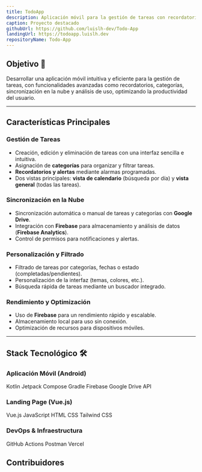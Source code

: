 ```yaml
---
title: TodoApp
description: Aplicación móvil para la gestión de tareas con recordatorios, categorías y sincronización en la nube.
caption: Proyecto destacado
githubUrl: https://github.com/luislh-dev/Todo-App
landingUrl: https://todoapp.luislh.dev
repositoryName: Todo-App
---
```


## Objetivo 🚀

Desarrollar una aplicación móvil intuitiva y eficiente para la gestión de tareas, con funcionalidades avanzadas como recordatorios, categorías, sincronización en la nube y análisis de uso, optimizando la productividad del usuario.

---

## Características Principales

### Gestión de Tareas

- Creación, edición y eliminación de tareas con una interfaz sencilla e intuitiva.
- Asignación de **categorías** para organizar y filtrar tareas.
- **Recordatorios y alertas** mediante alarmas programadas.
- Dos vistas principales: **vista de calendario** (búsqueda por día) y **vista general** (todas las tareas).

### Sincronización en la Nube

- Sincronización automática o manual de tareas y categorías con **Google Drive**.
- Integración con **Firebase** para almacenamiento y análisis de datos (**Firebase Analytics**).
- Control de permisos para notificaciones y alertas.

### Personalización y Filtrado

- Filtrado de tareas por categorías, fechas o estado (completadas/pendientes).
- Personalización de la interfaz (temas, colores, etc.).
- Búsqueda rápida de tareas mediante un buscador integrado.

### Rendimiento y Optimización

- Uso de **Firebase** para un rendimiento rápido y escalable.
- Almacenamiento local para uso sin conexión.
- Optimización de recursos para dispositivos móviles.

---

## Stack Tecnológico 🛠️

### Aplicación Móvil (Android)

<Stack spacing={12}>
  <Stack direction='horizontal' spacing={8}>
    <Label>Kotlin</Label>
    <Label>Jetpack Compose</Label>
    <Label>Gradle</Label>
    <Label>Firebase</Label>
    <Label>Google Drive API</Label>
  </Stack>
</Stack>

### Landing Page (Vue.js)

<Stack spacing={12}>
  <Stack direction='horizontal' spacing={8}>
    <Label>Vue.js</Label>
    <Label>JavaScript</Label>
    <Label>HTML</Label>
    <Label>CSS</Label>
    <Label>Tailwind CSS</Label>
  </Stack>
</Stack>

### DevOps & Infraestructura

<Stack spacing={12}>
  <Stack direction='horizontal' spacing={8}>
    <Label>GitHub Actions</Label>
    <Label>Postman</Label>
    <Label>Vercel</Label>
  </Stack>
</Stack>

## Contribuidores

<Contributors owner='luislh-dev' repo='Todo-App' />
